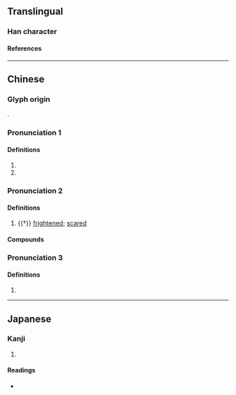 {{character info}}
==Translingual==

===Han character===
{{Han char|rn=94|rad=犬|as=15|sn=18|four=41247|canj=KHMBE|ids=⿰犭憂}}

====References====
{{Han ref|kx=0720.290|dkj=20770|dj=1132.140|hdz=21375.090|uh=7376}}

----

==Chinese==
{{zh-forms}}

===Glyph origin===
{{Han etym}}
{{Han compound|犬|憂|ls=psc|c1=s|c2=p|t1=dog}}.

===Pronunciation 1===
{{zh-pron
|m=náo
|c=nou4,naau4
|oc=1,n
|cat=n
}}

====Definitions====
{{zh-hanzi}}

# {{zh-alt-form|猱|[[macaque]]}}
# {{zh-used|獶人}}

===Pronunciation 2===
{{zh-pron
|m=nǎo
|cat=a
}}

====Definitions====
{{zh-hanzi}}

# {{†}} {{lb|zh|of a dog}} [[frightened]]; [[scared]]

====Compounds====
{{zh-der|獶㺒}}

===Pronunciation 3===
{{zh-pron
|m=yōu
|mc=y
|oc=n,1
|cat=
}}

====Definitions====
{{zh-hanzi}}

# {{zh-only|獶獀}}

----

==Japanese==

===Kanji===
{{ja-kanji|grade=|rs=犬15}}

# {{rfdef|ja|sort=犬15}}

====Readings====
* {{ja-readings|on=[[にょう]] (nyō), [[どう]] (dō), [[のう]] (nō)|kun=}}